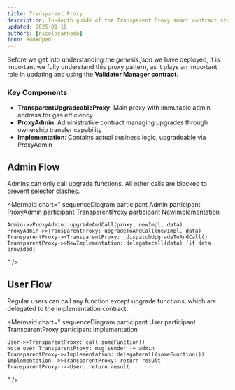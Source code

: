 ```yaml
---
title: Transparent Proxy
description: In-depth guide of the Transparent Proxy smart contract structure flows
updated: 2025-01-10
authors: [nicolasarnedo]
icon: BookOpen
---
```


Before we get into understanding the *genesis.json* we have deployed, it is important we fully understand this proxy pattern, as it plays an important role in updating and using the **Validator Manager contract**.

### Key Components
- **TransparentUpgradeableProxy**: Main proxy with immutable admin address for gas efficiency
- **ProxyAdmin**: Administrative contract managing upgrades through ownership transfer capability
- **Implementation**: Contains actual business logic, upgradeable via ProxyAdmin

## Admin Flow

Admins can only call upgrade functions. All other calls are blocked to prevent selector clashes.

<Mermaid
  chart="
sequenceDiagram
    participant Admin
    participant ProxyAdmin
    participant TransparentProxy
    participant NewImplementation

    Admin->>ProxyAdmin: upgradeAndCall(proxy, newImpl, data)
    ProxyAdmin->>TransparentProxy: upgradeToAndCall(newImpl, data)
    TransparentProxy->>TransparentProxy: _dispatchUpgradeToAndCall()
    TransparentProxy->>NewImplementation: delegatecall(data) [if data provided]
"
/>

## User Flow

Regular users can call any function except upgrade functions, which are delegated to the implementation contract.

<Mermaid
  chart="
sequenceDiagram
    participant User
    participant TransparentProxy
    participant Implementation

    User->>TransparentProxy: call someFunction()
    Note over TransparentProxy: msg.sender != admin
    TransparentProxy->>Implementation: delegatecall(someFunction())
    Implementation-->>TransparentProxy: return result
    TransparentProxy-->>User: return result
"
/>
